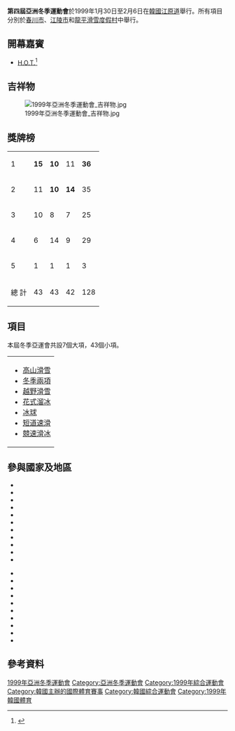 {{Infobox_Asiangame 
  |Name= 第四屆亞洲冬季運動會 
  |Logo= 1999年亞洲冬季運動會 logo.jpg 
  |Size= 200px 
  |Optional caption= 
  |Host city= {{KOR}}[[江原道_(南)|江原道]] 
  |Nations participating= 21
  |Athletes participating= 798
  |Events= 7大項，43小項 
  |Opening ceremony= 1999年1月30日
  |Closing ceremony= 1999年2月6日 
  |Officially opened by=  [[韓國總統|韓國總統]][[金大中|金大中]]
  |Athlete's Oath=  
  |Judge's Oath=  
 |Torch Lighter=  
  |Stadium=  [[龍平滑雪度假村|龍平滑雪度假村]]
|previous = [[1996年亚洲冬季运动会|1996年哈爾濱]]
|next = [[2003年亚洲冬季运动会|2003年青森]]}} 
{{Location map+|South Korea|width=250|float=none}
 |alt=Location of Gangwon-do,South Korea
 |caption=江原道在韩国的位置
 |places=
  {{Location map~ |  South Korea 
   | label = 江原道
   | background=white
    | lat_deg = 37.5
    | lon_deg = 128.25}}
    | link=[[江原道|江原道]]
}}
{{Location map+|South Korea|width=250|float=none}
 |alt=Location of Chuncheon,South Korea
 |caption=春川在韩国的位置
 |places=
  {{Location map~ |  South Korea 
   | label = 春川
   | background=white
    | lat_deg = 37.87
    | lon_deg = 127.73}}
    | link=[[春川|春川]]
}}
{{Location map+|South Korea|width=250|float=none}
|alt=Location of Gangneung,South Korea
|caption=江陵在韩国的位置
|places=
  {{Location map~ |  South Korea 
   | label = 江陵
   | background=white
    | lat_deg = 37.75
    | lon_deg = 128.83}}
    | link=[[江陵|江陵]]
}}

'''第四屆亞洲冬季運動會'''於1999年1月30日至2月6日在[[韓國|韓國]][[江原道_(南)|江原道]]舉行。所有項目分別於[[春川市|春川市]]、[[江陵市|江陵市]]和[[龍平滑雪度假村|龍平滑雪度假村]]中舉行。

== 開幕嘉賓 ==
*[[H.O.T.|H.O.T.]]<ref>{{Cite web|url=http://news.mk.co.kr/newsRead.php?year=1999&no=3658|title=H.O.T 강원동계아시안게임 개막식 출연|date=1999-01-14|website=[[每日經濟新聞_(韓國)|每日經濟新聞]]|accessdate=2018-05-06}}</ref>

==吉祥物==
[[File:1999年亞洲冬季運動會_吉祥物.jpg|right]]

== 獎牌榜 ==
{| {{RankedMedalTable}}
|-
|1||align=left|{{CHN}}||'''15'''||'''10'''||11||'''36'''
|-bgcolor=ccccff
|2||align=left|{{KOR}}||11||'''10'''||'''14'''||35
|-
|3||align=left|{{KAZ}}||10||8||7||25
|-
|4||align=left|{{JPN}}||6||14||9||29
|-
|5||align=left|{{UZB}}||1||1||1||3
|- 
!colspan=2|總 計||43||43||42||128
|}

== 項目 ==
本屆冬季亞運會共設7個大項，43個小項。
{|
|- align="top"
|
*[[高山滑雪|高山滑雪]]
*[[冬季兩項|冬季兩項]]
*[[越野滑雪|越野滑雪]]
*[[花式溜冰|花式溜冰]]
*[[冰球|冰球]]
*[[短道速滑|短道速滑]]
*[[競速滑冰|競速滑冰]]
|}
== 參與國家及地區 ==
{{col-begin}}
{{col-break}}
<span style="font-size:85%">
{{col-break}}
*{{BHU}}
*{{CHN}}
*{{HKG-CHN}}
*{{IND}}
*{{IRI}}
*{{JPN}}
*{{KAZ}}
*{{KGZ}}
*{{KOR}}
*{{KUW}}
*{{LIB}}
{{col-break}}
*{{PMAC-NOC}}
*{{MGL}}
*{{NEP}}
*{{PAK}}
*{{PHI}}
*{{SIN}}
*{{SRI}}
*{{TPE}}
*{{UZB}}
*{{VIE}}{{col-end}}

== 參考資料 ==
{{reflist}}

{{亚洲运动会}}

[[Category:1999年亞洲冬季運動會|]]
[[Category:亞洲冬季運動會|Category:亞洲冬季運動會]]
[[Category:1999年綜合運動會|Category:1999年綜合運動會]]
[[Category:韓國主辦的國際體育賽事|Category:韓國主辦的國際體育賽事]]
[[Category:韓國綜合運動會|Category:韓國綜合運動會]]
[[Category:1999年韓國體育|Category:1999年韓國體育]]